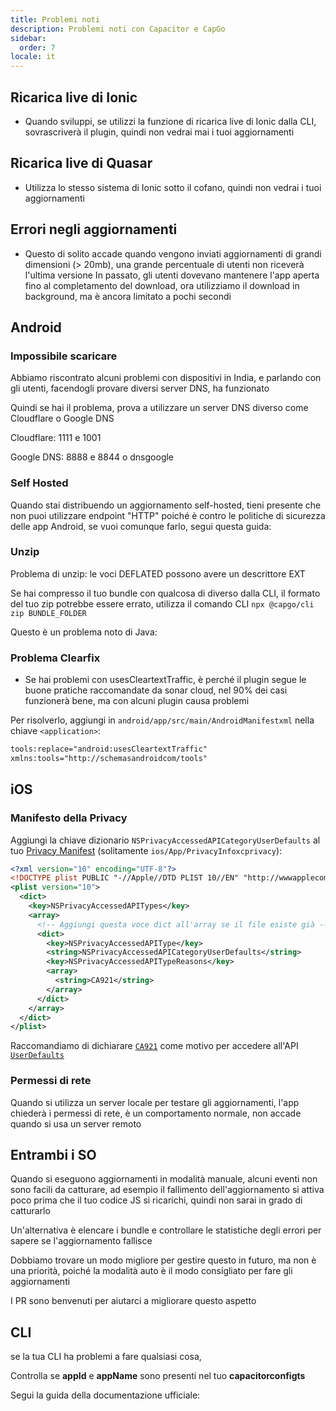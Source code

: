 ```yaml
---
title: Problemi noti
description: Problemi noti con Capacitor e CapGo
sidebar:
  order: 7
locale: it
---
```



## Ricarica live di Ionic

* Quando sviluppi, se utilizzi la funzione di ricarica live di Ionic dalla CLI, sovrascriverà il plugin, quindi non vedrai mai i tuoi aggiornamenti

## Ricarica live di Quasar

* Utilizza lo stesso sistema di Ionic sotto il cofano, quindi non vedrai i tuoi aggiornamenti

## Errori negli aggiornamenti

* Questo di solito accade quando vengono inviati aggiornamenti di grandi dimensioni (> 20mb), una grande percentuale di utenti non riceverà l'ultima versione
In passato, gli utenti dovevano mantenere l'app aperta fino al completamento del download, ora utilizziamo il download in background, ma è ancora limitato a pochi secondi

## Android

### Impossibile scaricare

Abbiamo riscontrato alcuni problemi con dispositivi in India, e parlando con gli utenti, facendogli provare diversi server DNS, ha funzionato

Quindi se hai il problema, prova a utilizzare un server DNS diverso come Cloudflare o Google DNS

Cloudflare: 1111 e 1001

Google DNS: 8888 e 8844 o dnsgoogle

<LinkCard
	title="Come configurare un server DNS preferito su Android?"
	href="https://wwwandroidpolicecom/use-preferred-dns-server-android-tutorial/"
/>

### Self Hosted
Quando stai distribuendo un aggiornamento self-hosted, tieni presente che non puoi utilizzare endpoint "HTTP" poiché è contro le politiche di sicurezza delle app Android, se vuoi comunque farlo, segui questa guida:

<LinkCard
	title="Come consentire tutti i tipi di connessione di rete HTTP e HTTPS in Android (9) Pie?"
	href="https://stackoverflowcom/a/51902630/5511370"
/>

### Unzip 

Problema di unzip: le voci DEFLATED possono avere un descrittore EXT

Se hai compresso il tuo bundle con qualcosa di diverso dalla CLI, il formato del tuo zip potrebbe essere errato, utilizza il comando CLI `npx @capgo/cli zip BUNDLE_FOLDER`

Questo è un problema noto di Java:

<LinkCard
	title="Problema di unzip: le voci DEFLATED possono avere un descrittore EXT"
	href="https://bugsopenjdkorg/browse/JDK-8143613"
/>

### Problema Clearfix

* Se hai problemi con usesCleartextTraffic, è perché il plugin segue le buone pratiche raccomandate da sonar cloud, nel 90% dei casi funzionerà bene, ma con alcuni plugin causa problemi

Per risolverlo, aggiungi in `android/app/src/main/AndroidManifestxml` nella chiave `<application>`:

```xml
tools:replace="android:usesCleartextTraffic"
xmlns:tools="http://schemasandroidcom/tools"
```

## iOS

### Manifesto della Privacy

Aggiungi la chiave dizionario `NSPrivacyAccessedAPICategoryUserDefaults` al tuo [Privacy Manifest](https://capacitorjscom/docs/ios/privacy-manifest) (solitamente `ios/App/PrivacyInfoxcprivacy`):

```xml
<?xml version="10" encoding="UTF-8"?>
<!DOCTYPE plist PUBLIC "-//Apple//DTD PLIST 10//EN" "http://wwwapplecom/DTDs/PropertyList-10dtd">
<plist version="10">
  <dict>
    <key>NSPrivacyAccessedAPITypes</key>
    <array>
      <!-- Aggiungi questa voce dict all'array se il file esiste già -->
      <dict>
        <key>NSPrivacyAccessedAPIType</key>
        <string>NSPrivacyAccessedAPICategoryUserDefaults</string>
        <key>NSPrivacyAccessedAPITypeReasons</key>
        <array>
          <string>CA921</string>
        </array>
      </dict>
    </array>
  </dict>
</plist>
```

Raccomandiamo di dichiarare [`CA921`](https://developerapplecom/documentation/bundleresources/privacy_manifest_files/describing_use_of_required_reason_api#4278401) come motivo per accedere all'API [`UserDefaults`](https://developerapplecom/documentation/foundation/userdefaults)

### Permessi di rete

Quando si utilizza un server locale per testare gli aggiornamenti, l'app chiederà i permessi di rete, è un comportamento normale, non accade quando si usa un server remoto

## Entrambi i SO

Quando si eseguono aggiornamenti in modalità manuale, alcuni eventi non sono facili da catturare, ad esempio il fallimento dell'aggiornamento si attiva poco prima che il tuo codice JS si ricarichi, quindi non sarai in grado di catturarlo

Un'alternativa è elencare i bundle e controllare le statistiche degli errori per sapere se l'aggiornamento fallisce

Dobbiamo trovare un modo migliore per gestire questo in futuro, ma non è una priorità, poiché la modalità auto è il modo consigliato per fare gli aggiornamenti

I PR sono benvenuti per aiutarci a migliorare questo aspetto

## CLI

se la tua CLI ha problemi a fare qualsiasi cosa,

Controlla se **appId** e **appName** sono presenti nel tuo **capacitorconfigts**

Segui la guida della documentazione ufficiale:

<LinkCard
	title="Configurazione Capacitor"
	href="https://capacitorjscom/docs/config"
/>